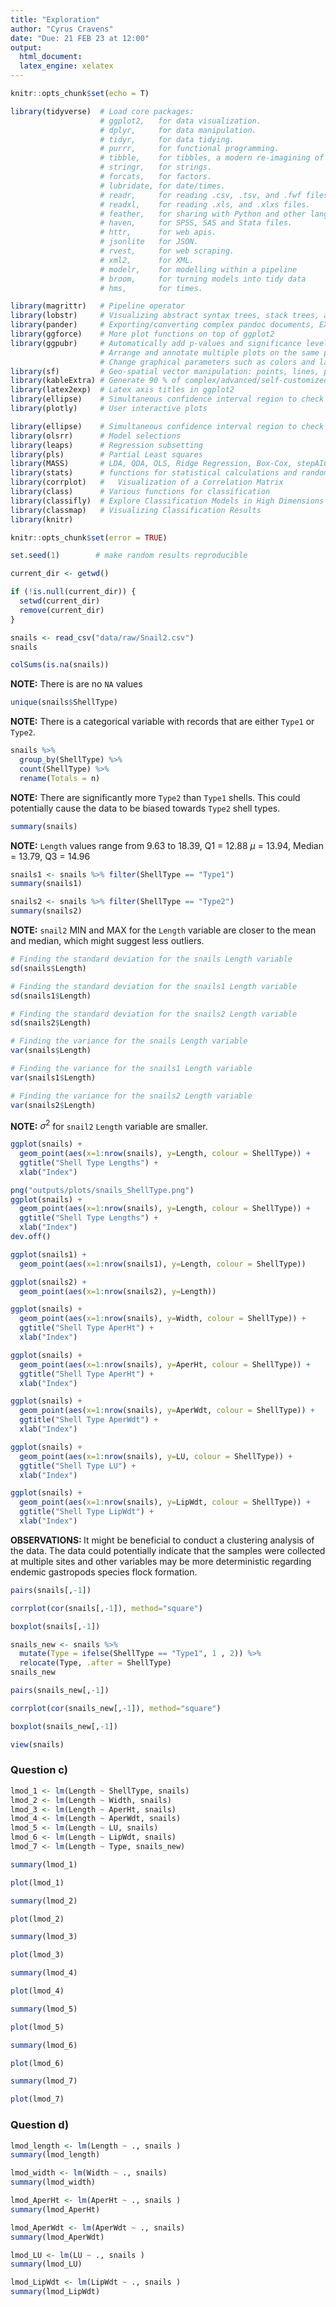 ```yaml
---
title: "Exploration"
author: "Cyrus Cravens"
date: "Due: 21 FEB 23 at 12:00"
output:
  html_document:
  latex_engine: xelatex
---
```

  
```r
knitr::opts_chunk$set(echo = T)

library(tidyverse)  # Load core packages: 
                    # ggplot2,   for data visualization.
                    # dplyr,     for data manipulation.
                    # tidyr,     for data tidying.
                    # purrr,     for functional programming.
                    # tibble,    for tibbles, a modern re-imagining of data frames.
                    # stringr,   for strings.
                    # forcats,   for factors.
                    # lubridate, for date/times.
                    # readr,     for reading .csv, .tsv, and .fwf files.
                    # readxl,    for reading .xls, and .xlxs files.
                    # feather,   for sharing with Python and other languages.
                    # haven,     for SPSS, SAS and Stata files.
                    # httr,      for web apis.
                    # jsonlite   for JSON.
                    # rvest,     for web scraping.
                    # xml2,      for XML.
                    # modelr,    for modelling within a pipeline
                    # broom,     for turning models into tidy data
                    # hms,       for times.

library(magrittr)   # Pipeline operator
library(lobstr)     # Visualizing abstract syntax trees, stack trees, and object sizes
library(pander)     # Exporting/converting complex pandoc documents, EX: df to Pandoc table
library(ggforce)    # More plot functions on top of ggplot2
library(ggpubr)     # Automatically add p-values and significance levels  plots.
                    # Arrange and annotate multiple plots on the same page. 
                    # Change graphical parameters such as colors and labels.
library(sf)         # Geo-spatial vector manipulation: points, lines, polygons
library(kableExtra) # Generate 90 % of complex/advanced/self-customized/beautiful tables
library(latex2exp)  # Latex axis titles in ggplot2
library(ellipse)    # Simultaneous confidence interval region to check C.I. of 2 slope parameters
library(plotly)     # User interactive plots

library(ellipse)    # Simultaneous confidence interval region to check C.I. of 2 regressors
library(olsrr)      # Model selections
library(leaps)      # Regression subsetting
library(pls)        # Partial Least squares
library(MASS)       # LDA, QDA, OLS, Ridge Regression, Box-Cox, stepAIC, etc,.
library(stats)      # functions for statistical calculations and random number generation.
library(corrplot)   # 	Visualization of a Correlation Matrix
library(class)      # Various functions for classification
library(classifly)  # Explore Classification Models in High Dimensions
library(classmap)   # Visualizing Classification Results
library(knitr)

knitr::opts_chunk$set(error = TRUE)

set.seed(1)        # make random results reproducible

current_dir <- getwd()

if (!is.null(current_dir)) {
  setwd(current_dir)
  remove(current_dir)
}
```

```r
snails <- read_csv("data/raw/Snail2.csv")
snails
```

```r
colSums(is.na(snails))
```

**NOTE:** There is are no `NA` values

```r
unique(snails$ShellType)
```

**NOTE:** There is a categorical variable with records that are either `Type1` or `Type2`.

```r
snails %>% 
  group_by(ShellType) %>% 
  count(ShellType) %>% 
  rename(Totals = n)
```
**NOTE:** There are significantly more `Type2` than `Type1` shells. This could potentially cause the data to be biased towards `Type2` shell types.

```r
summary(snails)
```

**NOTE:** `Length` values range from 9.63 to 18.39, Q1 = 12.88 $\mu$ = 13.94, Median = 13.79, Q3 = 14.96

```r
snails1 <- snails %>% filter(ShellType == "Type1")
summary(snails1)
```

```r
snails2 <- snails %>% filter(ShellType == "Type2")
summary(snails2)
```

**NOTE:** `snail2` MIN and MAX for the `Length` variable are closer to the mean and median, which might suggest less outliers. 

```r
# Finding the standard deviation for the snails Length variable 
sd(snails$Length)

# Finding the standard deviation for the snails1 Length variable 
sd(snails1$Length)

# Finding the standard deviation for the snails2 Length variable 
sd(snails2$Length)
```

```r
# Finding the variance for the snails Length variable 
var(snails$Length)

# Finding the variance for the snails1 Length variable 
var(snails1$Length)

# Finding the variance for the snails2 Length variable 
var(snails2$Length)
```

**NOTE:** $\sigma^{2}$ for `snail2` `Length` variable are smaller. 

```r
ggplot(snails) + 
  geom_point(aes(x=1:nrow(snails), y=Length, colour = ShellType)) +
  ggtitle("Shell Type Lengths") +
  xlab("Index")
```


```r
png("outputs/plots/snails_ShellType.png")
ggplot(snails) + 
  geom_point(aes(x=1:nrow(snails), y=Length, colour = ShellType)) +
  ggtitle("Shell Type Lengths") +
  xlab("Index")
dev.off()
```

```r
ggplot(snails1) + 
  geom_point(aes(x=1:nrow(snails1), y=Length, colour = ShellType)) 
```

```r
ggplot(snails2) + 
  geom_point(aes(x=1:nrow(snails2), y=Length))
```

```r
ggplot(snails) + 
  geom_point(aes(x=1:nrow(snails), y=Width, colour = ShellType)) +
  ggtitle("Shell Type AperHt") +
  xlab("Index")
```

```r
ggplot(snails) + 
  geom_point(aes(x=1:nrow(snails), y=AperHt, colour = ShellType)) +
  ggtitle("Shell Type AperHt") +
  xlab("Index")
```

```r
ggplot(snails) + 
  geom_point(aes(x=1:nrow(snails), y=AperWdt, colour = ShellType)) +
  ggtitle("Shell Type AperWdt") +
  xlab("Index")
```

```r
ggplot(snails) + 
  geom_point(aes(x=1:nrow(snails), y=LU, colour = ShellType)) +
  ggtitle("Shell Type LU") +
  xlab("Index")
```

```r
ggplot(snails) + 
  geom_point(aes(x=1:nrow(snails), y=LipWdt, colour = ShellType)) +
  ggtitle("Shell Type LipWdt") +
  xlab("Index")
```

**OBSERVATIONS: ** It might be beneficial to conduct a clustering analysis of the data. The data could potentially indicate that the samples were collected at multiple sites and other variables may be more deterministic regarding endemic gastropods species flock formation. 


```r
pairs(snails[,-1])
```

```r
corrplot(cor(snails[,-1]), method="square")
```

```r
boxplot(snails[,-1])
```

```r
snails_new <- snails %>% 
  mutate(Type = ifelse(ShellType == "Type1", 1 , 2)) %>% 
  relocate(Type, .after = ShellType)
snails_new
```

```r
pairs(snails_new[,-1])
```

```r
corrplot(cor(snails_new[,-1]), method="square")
```



```r
boxplot(snails_new[,-1])
```


```r
view(snails)
```

### Question c)
```r
lmod_1 <- lm(Length ~ ShellType, snails)
lmod_2 <- lm(Length ~ Width, snails)
lmod_3 <- lm(Length ~ AperHt, snails)
lmod_4 <- lm(Length ~ AperWdt, snails)
lmod_5 <- lm(Length ~ LU, snails)
lmod_6 <- lm(Length ~ LipWdt, snails)
lmod_7 <- lm(Length ~ Type, snails_new)
```

```r
summary(lmod_1)
```
```r
plot(lmod_1)
```

```r
summary(lmod_2)
```
```r
plot(lmod_2)
```

```r
summary(lmod_3)
```

```r
plot(lmod_3)
```

```r
summary(lmod_4)
```
```r
plot(lmod_4)
```

```r
summary(lmod_5)
```
```r
plot(lmod_5)
```

```r
summary(lmod_6)
```
```r
plot(lmod_6)
```
```r
summary(lmod_7)
```

```r
plot(lmod_7)
```

### Question d)

```r
lmod_length <- lm(Length ~ ., snails )
summary(lmod_length)
```

```r
lmod_width <- lm(Width ~ ., snails)
summary(lmod_width)
```

```r
lmod_AperHt <- lm(AperHt ~ ., snails )
summary(lmod_AperHt)
```

```r
lmod_AperWdt <- lm(AperWdt ~ ., snails)
summary(lmod_AperWdt)
```

```r
lmod_LU <- lm(LU ~ ., snails )
summary(lmod_LU)
```

```r
lmod_LipWdt <- lm(LipWdt ~ ., snails )
summary(lmod_LipWdt)
```